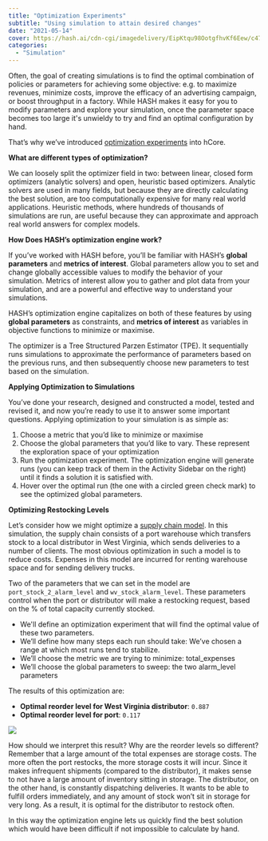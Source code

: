 ```yaml
---
title: "Optimization Experiments"
subtitle: "Using simulation to attain desired changes"
date: "2021-05-14"
cover: https://hash.ai/cdn-cgi/imagedelivery/EipKtqu98OotgfhvKf6Eew/c479a9b6-fb6b-48a9-1e8f-240a748d0b00/public
categories:
  - "Simulation"
---
```


Often, the goal of creating simulations is to find the optimal combination of policies or parameters for achieving some objective: e.g. to maximize revenues, minimize costs, improve the efficacy of an advertising campaign, or boost throughput in a factory. While HASH makes it easy for you to modify parameters and explore your simulation, once the parameter space becomes too large it's unwieldy to try and find an optimal configuration by hand.

That’s why we’ve introduced [optimization experiments](https://hash.dev/docs/simulations/creating-simulations/experiments/optimization-experiments) into hCore.

**What are different types of optimization?**

We can loosely split the optimizer field in two: between linear, closed form optimizers (analytic solvers) and open, heuristic based optimizers. Analytic solvers are used in many fields, but because they are directly calculating the best solution, are too computationally expensive for many real world applications. Heuristic methods, where hundreds of thousands of simulations are run, are useful because they can approximate and approach real world answers for complex models.

**How Does HASH’s optimization engine work?**

If you’ve worked with HASH before, you’ll be familiar with HASH’s **global parameters** and **metrics of interest**. Global parameters allow you to set and change globally accessible values to modify the behavior of your simulation. Metrics of interest allow you to gather and plot data from your simulation, and are a powerful and effective way to understand your simulations.

HASH’s optimization engine capitalizes on both of these features by using **global parameters** as constraints, and **metrics of interest** as variables in objective functions to minimize or maximise.

The optimizer is a Tree Structured Parzen Estimator (TPE). It sequentially runs simulations to approximate the performance of parameters based on the previous runs, and then subsequently choose new parameters to test based on the simulation.

**Applying Optimization to Simulations**

You’ve done your research, designed and constructed a model, tested and revised it, and now you’re ready to use it to answer some important questions. Applying optimization to your simulation is as simple as:

1. Choose a metric that you’d like to minimize or maximise
1. Choose the global parameters that you’d like to vary. These represent the exploration space of your optimization
1. Run the optimization experiment. The optimization engine will generate runs (you can keep track of them in the Activity Sidebar on the right) until it finds a solution it is satisfied with.
1. Hover over the optimal run (the one with a circled green check mark) to see the optimized global parameters.

**Optimizing Restocking Levels**

Let’s consider how we might optimize a [supply chain model](https://simulation.hash.ai/@hash/distributor-vs-direct-delivery-orig). In this simulation, the supply chain consists of a port warehouse which transfers stock to a local distributor in West Virginia, which sends deliveries to a number of clients. The most obvious optimization in such a model is to reduce costs. Expenses in this model are incurred for renting warehouse space and for sending delivery trucks.

Two of the parameters that we can set in the model are `port_stock_2_alarm_level` and `wv_stock_alarm_level`. These parameters control when the port or distributor will make a restocking request, based on the % of total capacity currently stocked.

- We'll define an optimization experiment that will find the optimal value of these two parameters.
- We’ll define how many steps each run should take: We’ve chosen a range at which most runs tend to stabilize.
- We’ll choose the metric we are trying to minimize: total_expenses
- We’ll choose the global parameters to sweep: the two alarm_level parameters

The results of this optimization are:

- **Optimal reorder level for West Virginia distributor**: `0.887`
- **Optimal reorder level for port**: `0.117`

![](https://hash.ai/cdn-cgi/imagedelivery/EipKtqu98OotgfhvKf6Eew/e972dafc-caa7-4cff-5f93-96a538608c00/public)

How should we interpret this result? Why are the reorder levels so different? Remember that a large amount of the total expenses are storage costs. The more often the port restocks, the more storage costs it will incur. Since it makes infrequent shipments (compared to the distributor), it makes sense to not have a large amount of inventory sitting in storage. The distributor, on the other hand, is constantly dispatching deliveries. It wants to be able to fulfill orders immediately, and any amount of stock won’t sit in storage for very long. As a result, it is optimal for the distributor to restock often.

In this way the optimization engine lets us quickly find the best solution which would have been difficult if not impossible to calculate by hand.
